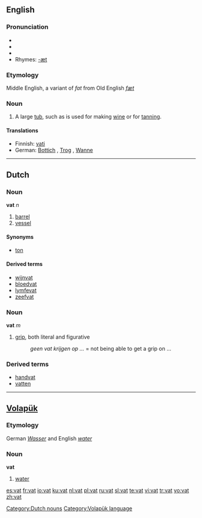{{see|VAT}}
==English==

===Pronunciation===
*{{IPA|/væt/}}
*{{SAMPA|/v{t/}}
*{{audio|en-us-vat.ogg|Audio (US)}}
*Rhymes: [[Rhymes:English:-æt|-æt]]
===Etymology===
Middle English, a variant of ''fat'' from Old English ''[[fæt]]''

===Noun===
{{en-noun}}

#A large [[tub]], such as is used for making [[wine]] or for [[tanning]].

====Translations====
*Finnish: [[vati]]
*German: [[Bottich]] {{m}}, [[Trog]] {{m}}, [[Wanne]] {{f}}

----

==Dutch==

===Noun===
'''vat''' ''n''

#[[barrel]]
#[[vessel]]

====Synonyms====
*[[ton]]

====Derived terms====
*[[wijnvat]] 
*[[bloedvat]]
*[[lymfevat]]
*[[zeefvat]]

===Noun===
'''vat''' ''m''

#[[grip]], both literal and figurative
#:''geen vat krijgen op ...'' = not being able to get a grip on ...

===Derived terms===
*[[handvat]] 
*[[vatten]]

[[Category:Dutch nouns]]

----

==[[Volapük]]==

===Etymology===
German ''[[Wasser]]'' and English ''[[water]]''
===Noun===
'''vat'''

# [[water]]

[[Category:Volapük language]]

[[es:vat]]
[[fr:vat]]
[[io:vat]]
[[ku:vat]]
[[nl:vat]]
[[pl:vat]]
[[ru:vat]]
[[sl:vat]]
[[te:vat]]
[[vi:vat]]
[[tr:vat]]
[[vo:vat]]
[[zh:vat]]